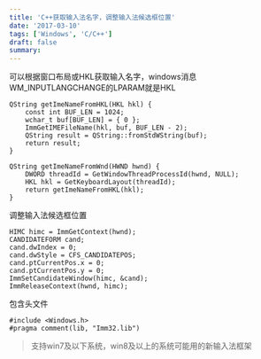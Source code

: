 ```yaml
---
title: 'C++获取输入法名字，调整输入法候选框位置'
date: '2017-03-10'
tags: ['Windows', 'C/C++']
draft: false
summary: 
---
```


可以根据窗口布局或HKL获取输入名字，windows消息WM_INPUTLANGCHANGE的LPARAM就是HKL  
```
QString getImeNameFromHKL(HKL hkl) {
	const int BUF_LEN = 1024;
	wchar_t buf[BUF_LEN] = { 0 };
	ImmGetIMEFileName(hkl, buf, BUF_LEN - 2);
	QString result = QString::fromStdWString(buf);
	return result;
}

QString getImeNameFromWnd(HWND hwnd) {
	DWORD threadId = GetWindowThreadProcessId(hwnd, NULL);
	HKL hkl = GetKeyboardLayout(threadId);
	return getImeNameFromHKL(hkl);
}
``` 

调整输入法候选框位置  
```
HIMC himc = ImmGetContext(hwnd);
CANDIDATEFORM cand;
cand.dwIndex = 0;
cand.dwStyle = CFS_CANDIDATEPOS;
cand.ptCurrentPos.x = 0;
cand.ptCurrentPos.y = 0;
ImmSetCandidateWindow(himc, &cand);
ImmReleaseContext(hwnd, himc);
```

包含头文件 
```
#include <Windows.h>
#pragma comment(lib, "Imm32.lib")
```
> 支持win7及以下系统，win8及以上的系统可能用的新输入法框架